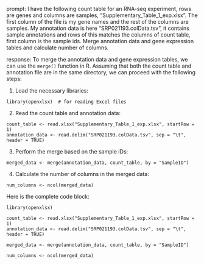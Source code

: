 prompt:
I have the following count table for an RNA-seq experiment, rows are genes and columns are samples, "Supplementary_Table_1_exp.xlsx". The first column of the file is my gene names and the rest of the columns are samples. My annotation data is here  "SRP021193.colData.tsv", it contains sample annotations and rows of this matches the columns of count table, first column is the sample ids. Merge annotation data and gene expression tables and calculate number of columns.

response:
To merge the annotation data and gene expression tables, we can use the `merge()` function in R. Assuming that both the count table and annotation file are in the same directory, we can proceed with the following steps:

1. Load the necessary libraries:
```
library(openxlsx)  # for reading Excel files
```

2. Read the count table and annotation data:
```
count_table <- read.xlsx("Supplementary_Table_1_exp.xlsx", startRow = 1)
annotation_data <- read.delim("SRP021193.colData.tsv", sep = "\t", header = TRUE)
```

3. Perform the merge based on the sample IDs:
```
merged_data <- merge(annotation_data, count_table, by = "SampleID")
```

4. Calculate the number of columns in the merged data:
```
num_columns <- ncol(merged_data)
```

Here is the complete code block:
```
library(openxlsx)

count_table <- read.xlsx("Supplementary_Table_1_exp.xlsx", startRow = 1)
annotation_data <- read.delim("SRP021193.colData.tsv", sep = "\t", header = TRUE)

merged_data <- merge(annotation_data, count_table, by = "SampleID")

num_columns <- ncol(merged_data)
```
